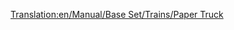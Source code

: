 [[Translation:en/Manual/Base Set/Trains/Paper Truck]]
{{it/Manual/Base Set/Trains/Vagoni|Picture=[[File:en/Manual/Base Set/Trains/Papertruck.png]]
|Name=Carro trasporto carta
|NormalCost=€ 2.296
|NormalWeight=18 / 38 t
|NormalCapacity=20 tonnellate di carta
|MonoCost="
|MonoWeight=18 / 43 t
|MonoCapacity=25 tonnellate di carta
|MagCost="
|MagWeight=18 / 45 t
|MagCapacity=27 tonnellate di carta
|Description=Necessario per trasportare la produzione delle cartiere agli stabilimenti tipografici. Disponibile solo per il clima [[en/Clima#sub-artico|sub-artico]].
}}